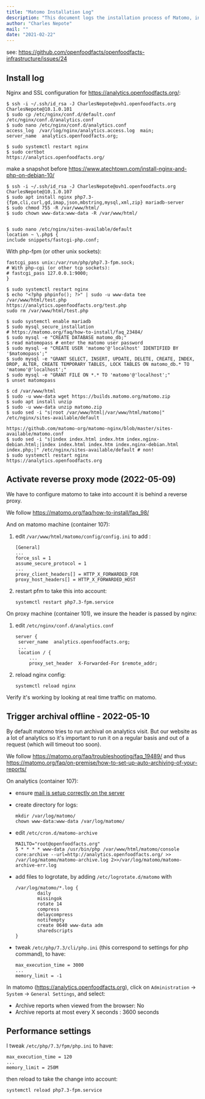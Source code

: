 ```yaml
---
title: "Matomo Installation Log"
description: "This document logs the installation process of Matomo, including Nginx and SSL configuration, PHP setup, MariaDB integration, and activating reverse proxy mode. It also details setting up offline archival and performance tweaks."
author: "Charles Nepote"
mail: ""
date: "2021-02-22"
---
```


see: https://github.com/openfoodfacts/openfoodfacts-infrastructure/issues/24

## Install log

Nginx and SSL configuration for https://analytics.openfoodfacts.org/:

```
$ ssh -i ~/.ssh/id_rsa -J CharlesNepote@ovh1.openfoodfacts.org CharlesNepote@10.1.0.101
$ sudo cp /etc/nginx/conf.d/default.conf /etc/nginx/conf.d/analytics.conf
$ sudo nano /etc/nginx/conf.d/analytics.conf
access_log  /var/log/nginx/analytics.access.log  main;
server_name  analytics.openfoodfacts.org;

$ sudo systemctl restart nginx
$ sudo certbot
https://analytics.openfoodfacts.org/
```

make a snapshot before
https://www.atechtown.com/install-nginx-and-php-on-debian-10/

```
$ ssh -i ~/.ssh/id_rsa -J CharlesNepote@ovh1.openfoodfacts.org CharlesNepote@10.1.0.107
$ sudo apt install nginx php7.3-{fpm,cli,curl,gd,imap,json,mbstring,mysql,xml,zip} mariadb-server
$ sudo chmod 755 -R /var/www/html/
$ sudo chown www-data:www-data -R /var/www/html/


$ sudo nano /etc/nginx/sites-available/default
location ~ \.php$ {
include snippets/fastcgi-php.conf;
```

With php-fpm (or other unix sockets):
```
fastcgi_pass unix:/var/run/php/php7.3-fpm.sock;
# With php-cgi (or other tcp sockets):
# fastcgi_pass 127.0.0.1:9000;
}
```
```
$ sudo systemctl restart nginx
$ echo "<?php phpinfo(); ?>" | sudo -u www-data tee /var/www/html/test.php
https://analytics.openfoodfacts.org/test.php
sudo rm /var/www/html/test.php

$ sudo systemctl enable mariadb
$ sudo mysql_secure_installation
# https://matomo.org/faq/how-to-install/faq_23484/
$ sudo mysql -e "CREATE DATABASE matomo_db;"
$ read matomopass # enter the matomo user password
$ sudo mysql -e "CREATE USER 'matomo'@'localhost' IDENTIFIED BY '$matomopass';"
$ sudo mysql -e "GRANT SELECT, INSERT, UPDATE, DELETE, CREATE, INDEX, DROP, ALTER, CREATE TEMPORARY TABLES, LOCK TABLES ON matomo_db.* TO 'matomo'@'localhost';"
$ sudo mysql -e "GRANT FILE ON *.* TO 'matomo'@'localhost';"
$ unset matomopass
```

```
$ cd /var/www/html
$ sudo -u www-data wget https://builds.matomo.org/matomo.zip
$ sudo apt install unzip
$ sudo -u www-data unzip matomo.zip
$ sudo sed -i "s|root /var/www/html|/var/www/html/matomo|" /etc/nginx/sites-available/default

https://github.com/matomo-org/matomo-nginx/blob/master/sites-available/matomo.conf
$ sudo sed -i "s|index index.html index.htm index.nginx-debian.html;|index index.html index.htm index.nginx-debian.html index.php;|" /etc/nginx/sites-available/default # non!
$ sudo systemctl restart nginx
https://analytics.openfoodfacts.org
```

## Activate reverse proxy mode (2022-05-09)

We have to configure matomo to take into account it is behind a reverse proxy.

We follow https://matomo.org/faq/how-to-install/faq_98/

And on matomo machine (container 107):

1. edit `/var/www/html/matomo/config/config.ini` to add :
   ```
   [General]
   ...
   force_ssl = 1
   assume_secure_protocol = 1
   ...
   proxy_client_headers[] = HTTP_X_FORWARDED_FOR
   proxy_host_headers[] = HTTP_X_FORWARDED_HOST
   ```

2. restart pfm to take this into account:
   ```
   systemctl restart php7.3-fpm.service
   ```

On proxy machine (container 101), we insure the header is passed by nginx:

1. edit `/etc/nginx/conf.d/analytics.conf`
   ```
   server {
    server_name  analytics.openfoodfacts.org;
    ...
    location / {
        ...
        proxy_set_header  X-Forwarded-For $remote_addr;
   ```

2. reload nginx config:
   ```
   systemctl reload nginx
   ```

Verify it's working by looking at real time traffic on matomo.

## Trigger archival offline - 2022-05-10

By default matomo tries to run archival on analytics visit. But our website as a lot of analytics so it's important to run it on a regular basis and out of a request (which will timeout too soon).

We follow https://matomo.org/faq/troubleshooting/faq_19489/ and thus https://matomo.org/faq/on-premise/how-to-set-up-auto-archiving-of-your-reports/

On analytics (container 107):

- ensure [mail is setup correctly on the server](/docs/Infra/services/mail#servers)

- create directory for logs:
  ```
  mkdir /var/log/matomo/
  chown www-data:www-data /var/log/matomo/
  ```


- edit  `/etc/cron.d/matomo-archive`

  ```
  MAILTO="root@openfoodfacts.org"
  5 * * * * www-data /usr/bin/php /var/www/html/matomo/console core:archive --url=http://analytics.openfoodfacts.org/ >> /var/log/matomo/matomo-archive.log 2>>/var/log/matomo/matomo-archive-err.log
  ```

- add files to logrotate, by adding `/etc/logrotate.d/matomo` with
  ```
  /var/log/matomo/*.log {
          daily
          missingok
          rotate 14
          compress
          delaycompress
          notifempty
          create 0640 www-data adm
          sharedscripts
  }
  ```

- tweak `/etc/php/7.3/cli/php.ini` (this correspond to settings for php command), to have:
  ```
  max_execution_time = 3000
  ...
  memory_limit = -1
  ```


In matomo (https://analytics.openfoodfacts.org), click on `Administration` → `System` → `General Settings`, and select:

- Archive reports when viewed from the browser: No
- Archive reports at most every X seconds : 3600 seconds

## Performance settings

I tweak `/etc/php/7.3/fpm/php.ini` to have:

```
max_execution_time = 120
...
memory_limit = 250M
```
then reload to take the change into account:
```
systemctl reload php7.3-fpm.service
```
